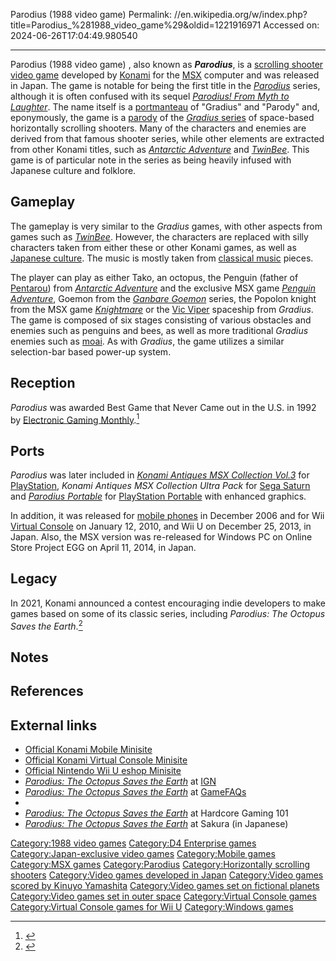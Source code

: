 Parodius (1988 video game)
Permalink: //en.wikipedia.org/w/index.php?title=Parodius_%281988_video_game%29&oldid=1221916971
Accessed on: 2024-06-26T17:04:49.980540



------
Parodius (1988 video game)
{{Infobox video game
|title = Parodius: The Octopus Saves the Earth
|image = Parodius MSX.jpg
|developer = [[Konami]] (MSX)<br>[[D4 Enterprise]] (PC)
|publisher = Konami
|composer = [[Kinuyo Yamashita]]
|series = ''[[Parodius]]''
|platforms = [[MSX]], [[Mobile Phones]], [[Virtual Console]]
|released = '''MSX'''{{vgrelease|JP|April 28, 1988}}'''Mobile Phones'''<br> i-mode{{vgrelease|JP|December 1, 2006}}S Appli!{{vgrelease|JP|May 1, 2007}}'''Virtual Console'''<br> Wii{{vgrelease|JP|January 12, 2010}}Wii U{{vgrelease|JP|December 25, 2013}}'''PC'''{{vgrelease|JP|April 11, 2014<ref>{{cite web|url=http://www.konami.jp/products/dl_win_parodius_egg/|title=パロディウス (PC)|publisher=[[Konami]]|accessdate=2015-01-26|archive-date=2015-05-07|archive-url=https://web.archive.org/web/20150507132702/http://www.konami.jp/products/dl_win_parodius_egg/|url-status=dead}}</ref>}}
|genre = Horizontal [[Shoot 'em up#Scrolling shooters|scrolling shooter]]
|modes = [[Single-player video game|Single-player]], [[Multiplayer video game|multiplayer]] (alternating)
}}
{{nihongo foot|'''''Parodius: The Octopus Saves the Earth'''''|パロディウス ～タコは地球を救う～|Parodiusu: Tako wa Chikyū o Sukū|lead=yes|group=lower-alpha}}, also known as '''''Parodius''''', is a [[Shoot 'em up#Scrolling shooters|scrolling shooter]] [[video game]] developed by [[Konami]] for the [[MSX]] computer and was released in Japan. The game is notable for being the first title in the ''[[Parodius]]'' series, although it is often confused with its sequel ''[[Parodius! From Myth to Laughter]]''. The name itself is a [[portmanteau]] of "Gradius" and "Parody" and, eponymously, the game is a [[parody]] of the [[Gradius|''Gradius'' series]] of space-based horizontally scrolling shooters. Many of the characters and enemies are derived from that famous shooter series, while other elements are extracted from other Konami titles, such as ''[[Antarctic Adventure]]'' and ''[[TwinBee]]''. This game is of particular note in the series as being heavily infused with Japanese culture and folklore.

==Gameplay==
The gameplay is very similar to the ''Gradius'' games, with other aspects from games such as ''[[TwinBee]]''. However, the characters are replaced with silly characters taken from either these or other Konami games, as well as [[Japanese culture]]. The music is mostly taken from [[European classical music|classical music]] pieces.

The player can play as either Tako, an octopus, the Penguin (father of [[Pentarou]]) from ''[[Antarctic Adventure]]'' and the exclusive MSX game ''[[Penguin Adventure]]'', Goemon from the ''[[Ganbare Goemon]]'' series, the Popolon knight from the MSX game ''[[Knightmare (1986 video game)|Knightmare]]'' or the [[Vic Viper]] spaceship from ''Gradius''. The game is composed of six stages consisting of various obstacles and enemies such as penguins and bees, as well as more traditional ''Gradius'' enemies such as [[moai]]. As with ''Gradius'', the game utilizes a similar selection-bar based power-up system.

==Reception==
''Parodius'' was awarded Best Game that Never Came out in the U.S. in 1992 by [[Electronic Gaming Monthly]].<ref name="egmbuyersguide1993">{{cite magazine |year=1993 |title=Electronic Gaming Monthly's Buyer's Guide |magazine=Electronic Gaming Monthly |issue={{volume needed|date=December 2020}} }}</ref>

==Ports==
''Parodius'' was later included in ''[[Konami Antiques MSX Collection|Konami Antiques MSX Collection Vol.3]]'' for [[PlayStation (console)|PlayStation]], ''Konami Antiques MSX Collection Ultra Pack'' for [[Sega Saturn]] and ''[[Parodius Portable]]'' for [[PlayStation Portable]] with enhanced graphics.

In addition, it was released for [[Mobile Phones|mobile phones]] in December 2006 and for Wii [[Virtual Console]] on January 12, 2010, and Wii U on December 25, 2013, in Japan. Also, the MSX version was re-released for Windows PC on Online Store Project EGG on April 11, 2014, in Japan.

== Legacy ==
In 2021, Konami announced a contest encouraging indie developers to make games based on some of its classic series, including ''Parodius: The Octopus Saves the Earth''.<ref>{{cite web|last=Shigeta|first=Ryuichi|url=https://www.ign.com/articles/konami-indie-games-classic-series-gradius-twinbee-goemon|title=Konami is Inviting Indie Developers to Make New Games Based on Some of Its Classic Series — Famous IP from the past may be revived through indie creators' eyes|work=[[IGN]]|publisher=[[Ziff Davis]]|date=October 2, 2021|access-date=2022-08-30|archive-url=https://web.archive.org/web/20211220054434/https://www.ign.com/articles/konami-indie-games-classic-series-gradius-twinbee-goemon|archive-date=2021-12-20|url-status=live}}</ref>

==Notes==
{{notelist}}

==References==
{{Reflist}}

==External links==
*[http://www.konami.jp/mobile/appli/parodius_mei9.html Official Konami Mobile Minisite] {{in lang|ja}}{{Dead link|date=December 2020}}
*[http://www.konami.jp/products/dl_wii_parodius_msx_vc/ Official Konami Virtual Console Minisite] {{in lang|ja}}{{Dead link|date=December 2020}}
*[https://www.nintendo.co.jp/wiiu/software/vc/mnaj/ Official Nintendo Wii U eshop Minisite] {{in lang|ja}}
*[http://www.ign.com/games/parodius/msx2-720412 ''Parodius: The Octopus Saves the Earth''] at [[IGN]]
*[http://www.gamefaqs.com/msx/583026-parodius ''Parodius: The Octopus Saves the Earth''] at [[GameFAQs]]
*{{MobyGames|id=/parodius__}}
*[http://www.hardcoregaming101.net/parodius/parodius.htm ''Parodius: The Octopus Saves the Earth''] at Hardcore Gaming 101 {{Webarchive|url=https://web.archive.org/web/20100104095039/http://www.hardcoregaming101.net/parodius/parodius.htm |date=2010-01-04 }}
*[https://web.archive.org/web/20130123074643/http://bhdaa.sakura.ne.jp/parodius/msx.html ''Parodius: The Octopus Saves the Earth''] at Sakura (in Japanese)

{{Parodius}}

[[Category:1988 video games]]
[[Category:D4 Enterprise games]]
[[Category:Japan-exclusive video games]]
[[Category:Mobile games]]
[[Category:MSX games]]
[[Category:Parodius]]
[[Category:Horizontally scrolling shooters]]
[[Category:Video games developed in Japan]]
[[Category:Video games scored by Kinuyo Yamashita]]
[[Category:Video games set on fictional planets]]
[[Category:Video games set in outer space]]
[[Category:Virtual Console games]]
[[Category:Virtual Console games for Wii U]]
[[Category:Windows games]]